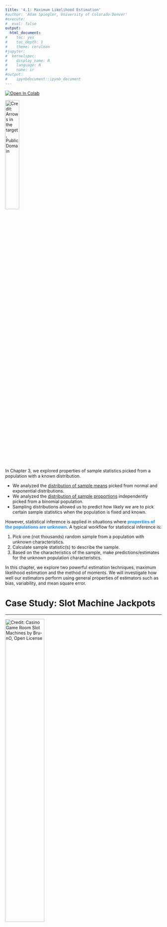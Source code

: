 ```yaml
---
title: '4.1: Maximum Likelihood Estimation'
#author: 'Adam Spiegler, University of Colorado Denver'
#execute:
#  eval: false
output:
  html_document:
#    toc: yes
#    toc_depth: 1
#    theme: cerulean
#jupyter:
#  kernelspec:
#    display_name: R
#    language: R
#    name: ir
#output:
#    ipynbdocument::ipynb_document
---
```



[![Open In Colab](https://colab.research.google.com/assets/colab-badge.svg)](https://githubtocolab.com/CU-Denver-MathStats-OER/Statistical-Theory/blob/main/Chap4/13-Estimation-MLE.ipynb){target="_blank"} <nbsp>

![Credit: [Arrows in the target](https://creazilla.com/nodes/60165-arrows-in-the-target-clipart), Public Domain](https://creazilla-store.fra1.digitaloceanspaces.com/cliparts/60165/arrows-in-the-target-clipart-md.png){fig-align="left" width=30% fig-alt="Arrows Hitting a Target"} <nbsp>

In Chapter 3, we explored properties of sample statistics picked from a population with a known distribution.

  - We analyzed the [distribution of sample means](10-Sampling-Dist-Mean.qmd){target="_blank"} picked from normal and exponential distributions.
  - We analyzed the [distribution of sample proportions](11-Sampling-Dist-Prop.qmd){target="_blank"} independently picked from a binomial population.
  - Sampling distributions allowed us to predict how likely we are to pick certain sample statistics when the population is fixed and known.

However, statistical inference is applied in situations where <span style="color:dodgerblue">**properties of the populations are unknown**</span>. A typical workflow for statistical inference is:

1. Pick one (not thousands) random sample from a population with unknown characteristics.
2. Calculate sample statistic(s) to describe the sample.
3. Based on the characteristics of the sample, make predictions/estimates for the unknown population characteristics.

In this chapter, we explore two powerful estimation techniques, maximum likelihood estimation and the method of moments. We will investigate how well our estimators perform using general properties of estimators such as bias, variability, and mean square error.

# Case Study: Slot Machine Jackpots

---

![Credit: [Casino Game Room Slot Machines](https://pixabay.com/photos/casino-game-room-slot-machines-3491252/) by [Bru-nO](https://pixabay.com/users/bru-no-1161770/), Open License](https://cdn.pixabay.com/photo/2018/06/22/17/54/casino-3491252_1280.jpg){fig-align="left" width=50% fig-alt="Slot Machines"} <nbsp>


A strategic gambler believes they have identified a faulty slot machine which pays out significantly more money than the other slot machines. She and her friends watched the machine 24 hours a day for 7 days and observed the slot machine paid out the \$$1,\!000,\!000$ jackpot prize 10 times during the week. How can she figure out whether the machine is faulty or whether the number of jackpot prizes are within reason?


## Question 1

----

They decide to compare the performance of the suspect slot machine to other slot machines. They pick a random sample of $n=4$ other slot machines and record how many jackpot prizes each machine pays over a one week time frame. Let random variable $X$ denote the number of jackpots a randomly selected slot machine pays out in week. What distribution do you think best models $X$? Give a corresponding formula for the probability mass function of $X$.

- *Hint: Should we use a discrete or continuous random variable?*
- *Hint: See either [appendix of common discrete random variables](07-Common-Discrete-RandVar.qmd#sec-append){target="_blank"} or [appendix of common continuous random variables](08-Common-Continuous-Distributions.qmd#sec-append){target="_blank"} for additional help.*


### Solution to Question 1

---


<br>  
<br>  
<br>  

## Collecting Data

---

We will simulate collecting a data sample.

- Run the code cell below to "secretly" generate a population mean that we store in `true.mean`. 
- The command `set.seed(827)` will seed the randomization so we all have the same population mean.
- Do not print the output to screen. Keep `true.mean` secret for now!

```r
#| eval: true
# set randomization for seeding population mean
set.seed(827)  

# pick a population mean that will be fixed but unknown to us
true.mean <- sample(3:8, size=1)
```


Next, we generate a sample of size $n=4$.

- Run the code cell below to generate your random sample.
- Each observation $x_i$ in the vector `x` corresponds to the number of jackpots a randomly selected slot machine paid out in one week.
- The command `set.seed(612)` will seed the randomization so my sample `x` remains fixed.
  - You can delete the command `set.seed(612)` to generate a different random sample picked from the same population.
  - Then you can compare the estimate obtained from your sample with the estimate based on the sample generated below.
- Inspect the values in your sample after running.

```r
#| eval: true
set.seed(612)

x <- rpois(4, true.mean)
x
```


- The sample generated by `set.seed(612)` is

$$x_1=9 \ ,\  x_2=8\ ,\  x_3=6 \ , \ x_4=5.$$

## Question 2

---

Using the probability mass function from [Question 1] and your sample generated by the code cell above stored in `x`, what is the probability of picking the random sample $x_1$, $x_2$, $x_3$, $x_4$ stored in `x`? Your answer will be a formula that depends on the parameter $\lambda$.

### Solution to Question 2

----

<br>
<br>
<br>



# What Is the Probability of Picking Our Random Sample?

---

We motivate maximum likelihood estimation with the following question:

> <span style="color:dodgerblue">What is the most likely value for the unknown parameter $\theta$ given we know a random sample of values $x_1, x_2, \ldots x_n$?</span>

The <span style="color:dodgerblue">**likelihood function**</span> 
$$\color{dodgerblue}{L(\theta)= L( \theta \mid x_1, x_2, \ldots x_n)}$$ 
gives the likelihood of the parameter $\theta$ given the observed sample data.  A <span style="color:dodgerblue">**maximum likelihood estimate (MLE)**</span>, denoted $\color{dodgerblue}{\mathbf{\hat{\theta}_{\rm MLE}}}$, is the value of $\theta$ that gives the maximum value of the likelihood function $L(\theta)$.


:::{.callout-note}
In statistics, we typically <span style="color:dodgerblue">**use Greek letters to denote population parameters**</span>, and <span style="color:dodgerblue">**we use "hat" notation to indicate an estimator**</span> for the value of a population parameter.

- The notation $\theta$ is the generic notation typically used to represent a parameter.
- The notation $\hat{\theta}$ denotes an estimator for  $\theta$.

:::



## Question 3

--- 

Find the value of $\lambda$ that maximizes the likelihood function from [Question 2].

:::{.callout-tip}
Recall from calculus that global maxima occur at end points or critical points where $\frac{d L}{d \lambda} = 0$ or is undefined.
:::

### Solution to Question 3

---


<br>
<br>
<br>


### Plotting the Likelihood Function for Question 3

---

Given the random sample $x_1=9,  x_2=8, x_3=6, x_4=5$, the resulting likelihood derived in [Question 2] is

$$L({\color{tomato}\lambda}) = \frac{{\color{tomato}\lambda}^{28} e^{-4{\color{tomato}\lambda}}}{(9!)(8!)(6!)(5!)}.$$

In [Question 3], we find the value of $\lambda$ that maximizes the likelihood function $L(\lambda)$ using optimization methods from calculus. It is always a good idea to check our work. If we have access to technology, we can plot the likelihood function and identify the approximate value of $\lambda$ that gives the maximum value of $L(\lambda)$.

```r
#| eval: true
lam <- seq(3, 11, 0.1)  # values of lambda on x-axis
like.est <- lam^(sum(x)) * exp(-4*lam)/prod(factorial(x))  # values of L(lambda)

plot(lam, like.est,  # plot lam and likelihood on x and y axes
     type = "l",  # connect plotted points with a curve
     ylab = "L(lambda)",  # y-axis label
     xlab = "lambda",  # x-axis label
     main = "Plot of Likelihood Function")  # main label

points(x = 7, y = 0.0002515952, cex = 2, pch = 20, col = "tomato")  # point at max

axis(1, at=c(7), col.axis = "tomato")  # marking MLE estimate
abline(v = 7, col = "tomato", lwd = 2, lty = 2)  # marking MLE estimate
```

## Revealing the Actual Value of $\lambda$

---

We picked a value for $\lambda$ and stored it in `true.mean`. We have not revealed what the actual value of $\lambda$ is. Run the code cell below to see that actual value of $\lambda$, and compare your answer for $\hat{\lambda}_{\rm{MLE}}$ in [Question 3] with the actual value of $\lambda$.


```r
#| eval: true
true.mean
```


# A Formula for the Likelihood Function

---

Let $f(x; \theta)$ denote the pdf of a random variable $X$ with associated parameter $\theta$. Suppose
$X_1, X_2, \ldots , X_n$ are random samples from this distribution, and $x_1, x_2, \ldots , x_n$ are the
corresponding observed values.

$$\color{dodgerblue}{\boxed{L(\theta \mid x_1, x_2, \ldots , x_n) = f(x_1; \theta) f(x_2; \theta) \ldots f(x_n; \theta) = \prod_{i=1}^n f(x_i; \theta).}}$$

:::{.callout-important}
In the formula for the likelihood function, the values $x_1, x_2, \ldots x_n$ are fixed values, and the parameter $\theta$ is the variable in the likelihood function. We consider what happens to the value of the $L(\theta)$ when we vary the value of $\theta$. The MLE $\hat{\theta}_{\rm{MLE}}$ is the value of $\theta$ that gives the maximum value of $L(\theta)$.
:::


# Defining the Likelihood Function in R

---


In [Question 2] we derived an expression for the likelihood function $L(\lambda)$ given the random sample of $n=4$ values we picked from $X \sim \mbox{Pois}( \lambda)$ and stored in the vector `x`. Recall Poisson distributions have pmf

$$f(x; \lambda) = \frac{\lambda^x e^{-\lambda}}{x!} \qquad \mbox{for } x = 0, 1, 2, \ldots .$$ 

If we pick a sample of $n=4$ values we denote $X_1 = x_1$, $X_2 = x_2$, $X_3 = x_3$, and $X_4 = x_4$, then the likelihood function is

$$L(\lambda) = L(\theta \mid x_1, x_2, \ldots , x_n) = \left( \frac{\lambda^{x_1} e^{-\lambda}}{x_1!} \right) \left( \frac{\lambda^{x_2} e^{-\lambda}}{x_2!} \right) \left( \frac{\lambda^{x_3} e^{-\lambda}}{x_3!} \right) \left( \frac{\lambda^{x_4} e^{-\lambda}}{x_4!} \right).$$

We will use the random sample generated by the code cell below. Note `x` is a vector consisting of values `x[1]` $=9$, `x[2]` $=8$, `x[3]` $=6$, and `x[4]` $=5$.


```r
#| eval: true
set.seed(612)

x <- rpois(4, true.mean)
x
```

## Defining the Likelihood Function as Product

---

In the code cell below, we input the likelihood function. 

- To define a symbolic function, we use the command `function(lam) [expr]`.
  - We use `lam` to denote our variable, $\lambda$.
  - We enter an appropriate formula in place of `[expr]`.
-   `[expr]` is the product of the $4$ pmf's of the Poisson distribution.
-   We name the newly created function `like`.
-   To evaluate the function `like` at $\lambda = 7$, we use the command  `like(7)`.


```r
#| eval: true
like <- function(lam) lam^x[1] * exp(-lam)/factorial(x[1]) *
                      lam^x[2] * exp(-lam)/factorial(x[2]) *
                      lam^x[3] * exp(-lam)/factorial(x[3]) *
                      lam^x[4] * exp(-lam)/factorial(x[4])

like(7)
```


## Improving the Code for a Likelihood Function

---

If we have a sample size $n=100$ instead of $n=4$, we would not want to code the likelihood as we did in the previous code cell. We can streamline the code using vectorized functions. In the slot machine example, we have $X \sim \mbox{Pois}(\lambda)$ and a sample $x_1=9$, $x_2=8$ , $x_3=6$, and $x_4=5$. 

- In a previous code cell, we stored the sample in the vector `x` $= (9, 8, 6, 5)$.
- We create the vector `pmf` as follows:
  - `lam^x` is the vector $\left( \lambda^9, \lambda^8 , \lambda^6 , \lambda^5 \right)$.
  - `exp(-lam)/factorial(x)` is the vector $\left( \frac{e^{-\lambda}}{9!}, \frac{e^{-\lambda}}{8!}, \frac{e^{-\lambda}}{6!}, \frac{e^{-\lambda}}{5!} \right)$.
  - The product of these two vectors in R results in the vector `pmf`, 
  
$$\mbox{pmf} = \left( \lambda^9 \cdot \frac{e^{-\lambda}}{9!},  \lambda^8 \cdot \frac{e^{-\lambda}}{8!}, \lambda^6 \cdot \frac{e^{-\lambda}}{6!}, \lambda^5 \cdot \frac{e^{-\lambda}}{5!} \right).$$

- The function `prod(pmf)` will take the product of all entries in the vector `pmf`,

$$\mbox{like(lam)} =  \left( \frac{\lambda^9 e^{-\lambda}}{9!} \right) \cdot \left( \frac{\lambda^8 e^{-\lambda}}{8!} \right) \cdot \left( \frac{\lambda^6 e^{-\lambda}}{6!} \right) \cdot \left( \frac{\lambda^5 e^{-\lambda}}{5!} \right). $$

Once we define the function `like`, we can substitute different values for the parameter $\lambda$ into the function `like` and compute values of the likelihood function. **Run the code cell below to compute the likelihood that $\lambda = 7$ given the sample  `x`.**

```r
#| eval: true
like <- function(lam){
  pmf <- lam^x * exp(-lam)/factorial(x)
  prod(pmf)
}

like(7)
```


### Using Built-In Distribution Functions {#sec-like-r}

---

For many common distributions, R has built in functions to compute the values of pmf's for many discrete random variables and pdf's for continuous random variables. For Poisson distributions, the function `dpois(x, lam)` calculates the value of $f(x; \lambda) = \frac{\lambda^{x} e^{-\lambda}}{x!}$. 

- Therefore, we can use `dpois(x, lam)` in place of the expression `lam^x * exp(-lam)/factorial(x)`.
- The code cell below makes use of the `dpois(x, lam)` function and saves us the trouble of typing the formula out ourselves!
- Run the code to evaluate the function at $\lambda = 7$ to make sure the result is consistent with our previous functions.


```r
#| eval: true
like <- function(lam){
  pmf <- dpois(x, lam)
  prod(pmf)
}

like(7)
```

## Optimizing the Likelihood Function in R {#sec-opt-r}

---

In [Question 3] we used methods from calculus to find the value of $\theta$ that maximizes the likelihood function $L(\theta)$. We can check those results using the command `optimize(function, interval, maximum = TRUE)`.

- `function` is the name of the function where we stored the likelihood function.
- `interval` is the interval of parameter values over which we maximize the likelihood function.
  - Using `c(0,100)` means we will find the maximum of $L(\theta)$ over $0 < \lambda < 100$.
  - Based on the values in our sample, we can narrow the interval to save a little computing time.
- `maximum = TRUE` option means `optimize()` will identify the maximum of the function.
  - Note the default for `optimize()` is to find the minimum value.
- Run the command below to calculate $\hat{\lambda}_{\rm{MLE}}$ for the slot machine example.


```r
#| eval: true
optimize(like, c(0,100), maximum = TRUE)
```


# A First Look at Properties of MLE's

---

The random sample $(9,8,6,5)$  picked from $X \sim \mbox{Pois}(\lambda)$ gave $\hat{\lambda}_{\rm{MLE}} = 7$. If we pick another random sample $n=4$ from the population $X \sim \mbox{Pois}(\lambda)$, how much will our estimate for $\hat{\lambda}_{\rm{MLE}}$ change? Some desirable properties for the distribution of $\hat{\lambda}_{\rm{MLE}}$ values from different random samples would be:

- We would like the estimates to be <span style="color:dodgerblue">**unbiased**</span>. 
  - We would like, on average, $\hat{\lambda}_{\rm{MLE}}$ to equal the actual value of $\lambda$.
  - In other words, we would like $\color{dodgerblue}{E \left(\hat{\lambda}_{\rm{MLE}} \right)=\lambda}$.
- Hopefully the values of $\hat{\lambda}_{\rm{MLE}}$ <span style="color:dodgerblue">**do not vary very**</span> much from sample to sample.
  - One way to measure this is to consider $\color{dodgerblue}{\mbox{Var} \left( \hat{\lambda}_{\rm{MLE}} \right)}$.
  - The smaller $\mbox{Var} \left( \hat{\lambda}_{\rm{MLE}} \right)$ the better.
  - The variance, $\mbox{Var} \left( \hat{\lambda}_{\rm{MLE}} \right)$, measures the <span style="color:dodgerblue">**precision**</span> or <span style="color:dodgerblue">**variability**</span> of $\hat{\lambda}_{\rm{MLE}}$
- <span style="color:dodgerblue">**We hope the estimates make practical sense**</span>. 


## Question 4

---

If population $X \sim \mbox{Pois}(\lambda)$ is the number of jackpot payouts a randomly selected slot machine has in one week:

- What is the practical interpretation of the value of $\lambda$?
- If we pick a random sample of 4 slot machines and find $x_1=9$, $x_2=8$ , $x_3=6$, and $x_4=5$, explain why an estimate  $\hat{\lambda}_{\rm{MLE}} = 7$ makes practical sense.


### Solution to Question 4

---


<br>  
<br>  
<br>  


##  Picking Another Random Sample

---

The random sample $(9,8,6,5)$ picked from $X \sim \mbox{Pois}(\lambda)$ gave $\hat{\lambda}_{\rm{MLE}} = 7$. The actual value of $\lambda$ we revealed the `true.mean` we used was $\lambda = 8$. Below we simulate picking another random sample of $n=4$ values from the same population, $X \sim \mbox{Pois}(8)$. Then we will compute $\hat{\lambda}_{\rm{MLE}}$ for this sample and see if we can start to pick up on a pattern.

- Run the code cell below to generate a new random sample stored in `new.x`.

```r
#| eval: true
set.seed(012)  # fixes randomization

new.x <- rpois(4, 8)  # pick another random sample n=4 from Pois(8)
new.x  # print results
```


The new sample is $x_1=4$, $x_2=11$ , $x_3=13$, and $x_4=6$. 

- Run the code cell to compute the value of $\hat{\lambda}_{\rm{MLE}}$ for this new sample.

```r
#| eval: true
# be sure to first run code cell above to create new.x
new.like <- function(lam){
  new.pmf <- dpois(new.x, lam)
  prod(new.pmf)
}

optimize(new.like, c(0,100), maximum = TRUE)
```

### Comparing Estimates

---

Let's compare the two random samples and their corresponding values for the MLE estimate.

| Sample &nbsp;&nbsp; &nbsp;&nbsp; &nbsp;&nbsp;&nbsp;&nbsp; | Value of MLE
|--------|--------------|
| $(9, 8, 6, 5)$  | $7$ |
| $(4, 11, 13, 6)$ | $8.5$ |

- Neither gives the correct value for $\lambda$ which is actually 8.
  - One estimate is too small and the other is too large.
- We hope if we average all such MLE estimates together, we get the actual value $\lambda = 8$.
- We have some sense of the variation, but generating many (10,000) random samples and looking at the distribution of many more MLE estimates will tell us more information about the variability.



## Analyzing a Distribution of MLE's

---

The for loop in the code cell below generates a distribution of MLE's for $\lambda$ based on 10,000 random samples size $n=4$ picked from $X \sim \mbox{Pois}(8)$. Inside the for loop we:

- Pick a random sample size $n=4$ stored in `temp.x`.
- Calculate the MLE based on `temp.x` that we store in the vector `pois.mle`.

Then we plot a histogram to display `pois.mle`, the distribution of MLE's from the 10,000 random samples each size $n=4$

- Run the code cell below to generate and plot a distribution of MLE's.

```r
#| eval: true
pois.mle <- numeric(10000)

for (i in 1:10000)
{
  temp.x <- rpois(4, 8)  # given random sample
  like.pois <- function(lam){  # define likelihood function
    pmf.pois <- dpois(temp.x, lam)  
    prod(pmf.pois)  
}
  pois.mle[i] <- optimize(like.pois, c(0,100), maximum = TRUE)$maximum  # find max of likelihood function
}

hist(pois.mle, 
     breaks = 20,
     xlab = "MLE",
     main = "Dist. of MLE's for Poisson Dist")
abline(v = 8, col = "blue", lwd = 2)  # plot at actual value of lambda
```


## Question 5

---

Calculate the mean and variance of the distribution of MLE's stored in `mle.pois` and interpret the results. How would you describe the shape of the distribution? What would you expect to happen to the distribution as $n$ gets larger?


### Solution to Question 5

---


```r
# use code cell to answer questions above


```


<br>  
<br>  
<br>  


# Practice: Finding Formulas for $L(\theta)$

---

## Question 6

---

A sample $(x_1, x_2, x_3, x_4) = (1,3,3,2)$ is randomly selected from $X \sim \mbox{Binom}(3,p)$. Give a formula the likelihood function. 



### Solution to Question 6

---


<br>  
<br>  
<br>  


## Question 7

---

Give a formula the likelihood function given the sample $x_1, x_2, x_3, \ldots, x_n$ is randomly selected from  $X \sim \mbox{Exp}(\lambda)$.




### Solution to Question 7

---


<br>  
<br>  
<br>  




# Practice: Maximizing the Likelihood Function

--- 


## Question 8

---

Using your answer from [Question 6], find the MLE for $p$ when $(x_1, x_2, x_3, x_4) = (1,3,3,2)$ is randomly selected from $X \sim \mbox{Binom}(3,p)$.



### Solution to Question 8

---

<br>  
<br>  
<br>  


# Steps for Finding MLE 

---

Steps for finding MLE, $\hat{\theta}_{\rm MLE}$:

1. Find a formula the likelihood function.

$$L(\theta \mid x_1, x_2, \ldots , x_n) = f(x_1; \theta) f(x_2; \theta) \ldots f(x_n; \theta) = \prod_{i=1}^n f(x_i; \theta)$$

2. Maximize the likelihood function.
    a. Take the derivative of $L$ with respect to $\theta$
    b. Find critical points of $L$ where $\frac{dL}{d\theta}=0$ (or is undefined).
    c. Evaluate $L$ at each critical point and identify the MLE.


3. Check your work!

## Plotting the Likelihood Function for Question 8

---

Running the code cell below will generate a plot of the likelihood function from [Question 8]. We should verify the maximum of the graph coincides with our answer to [Question 8]. There is nothing to edit in the code cell below.



```r
#| eval: true
p <- seq(0, 1, 0.01)  # values of p on x-axis
like.binom <- 9 * p^9 * (1-p)^3  # values of L(p)
cv <- 9 * (0.75)^9 * (1-0.75)^3

plot(p, like.binom,  # plot p and likelihood on x and y axes
     type = "l",  # connect plotted points with a curve
     ylab = "L(p)",  # y-axis label
     xlab = "p",  # x-axis label
     main = "Plot of Likelihood Function")  # main label

points(x = 0.75, y = cv, cex = 2, pch = 20, col = "tomato")  # point at max

axis(1, at=c(0.75), label="theta = 0.75", col.axis = "tomato", pos=0.0015, cex = 1.5)  # marking MLE estimate
abline(v = 0.75, col = "tomato", lwd = 2, lty = 2)  # marking MLE estimate
```


## Question 9

---

Recall the sample from [Question 6]. Complete the code cell below to build a formula for the likelihood function and find the value of $\hat{p}_{\rm{MLE}}$. Run the completed code cell to check your answer in [Question 8].

:::{.callout-tip}

- See earlier code for [constructing the likelihood function](#sec-like-r) and [finding the maximum](#sec-opt-r).
- When considering the interval option for `optimize()`, keep in mind we are estimating the value of a proportion, $p$.

:::

### Solution to Question 9

---

Replace each of the four `??` in the code cell below with appropriate code. Then run the completed code to compute the MLE estimate $\hat{p}_{\rm{MLE}}$ for the sample `x` picked from $X \sim \mbox{Binom}(3,p)$.


```r
x <- c(1, 3, 3, 2)  # given random sample

like.binom <- function(p){
  pmf.binom <- ??  # replace ??
  prod(??)  # replace ??
}

optimize(??, ??, maximum = TRUE)  # replace both ??
```


# Using the Log-Likelihood Function

---

Logarithmic functions such as $y = \ln{x}$  are increasing functions. The larger the input $x$, the larger the output $y = \ln{x}$ becomes. Thus, the value of $\theta$ that gives the maximum value of $L(\theta)$ will also correspond to the value of $\theta$ that gives the maximum value of the function $y = \ln{(L(\theta))}$, and vice versa:

> <span style="color:dodgerblue">The value of $\theta$ that maximizes functions $y=\ln{(L(\theta}))$ is the value of $\theta$ that maximizes $L(\theta)$.</span>

We call the the natural log of the likelihood function, $\color{dodgerblue}{y=\ln{(L(\theta}))}$, the <span style="color:dodgerblue">**log-likelihood function**</span>.

:::{.callout-caution}
In statistics, the term "log" usually means "natural log". The notation $\log{()}$ is often used to denote a natural log instead of using $\ln{()}$. This can be confusing since you may have previously learned $\log{()}$ implies "log base 10". Similarly, in R:

- The function `log(x)` is the natural log of x. 
- The function `log10(x)` is the log base 10 of x.
:::


```r
#| label: fig-charts
#| fig-cap: "Comparing Maxima"
#| fig-subcap: 
#|   - "Maximum of Likelihood"
#|   - "Maximum of Log-Likelihood"
#| layout-ncol: 2
#| eval: true
#| echo: false

x <- seq(0, 1, 0.01)  # values of p on x-axis
y <- 9 * p^9 * (1-p)^3  # values of L(p)
cv <- 9 * (0.75)^9 * (1-0.75)^3

plot(x, y, 
     type="l", 
     lwd = 2, 
     col = "dodgerblue",
     xlab = "theta",
     ylab = "L(theta)",
     main = "Max of Likelihood",
     cex.lab=2, cex.axis=2, cex.main=2)
points(x = 0.75, y = cv, cex = 2, pch = 20, col = "tomato")  # point at max
axis(1, at=c(0.75), label="theta =  0.75", col.axis = "tomato", pos=0.0015, cex.axis=2)  # marking MLE estimate
abline(v = 0.75, col = "tomato", lwd = 2, lty = 2)  # marking MLE estimate

plot(x, log(y), 
     type="l", 
     lwd = 2, 
     col = "dodgerblue",
     xlab = "theta",
     ylab = "ln(L(theta))",
     ylim = c(-25,0),
     main = "Max of Log-Likelihood",
    cex.lab=2, cex.axis=2, cex.main=2)
points(x = 0.75, y = log(cv), cex = 2, pch = 20, col = "tomato")  # point at max
axis(1, at=c(0.75), label="theta =  0.75", col.axis = "tomato", pos=-22, cex.axis=2)  # marking MLE estimate
abline(v = 0.75, col = "tomato", lwd = 2, lty = 2)  # marking MLE estimate
```


## Why Maximize $y=\ln{(L(\theta}))$ Instead of $L(\theta)$?

---

Consider the likelihood function from [Question 7],

$$L({\color{tomato}\lambda}) = {\color{tomato}\lambda}^n e^{- {\color{tomato}\lambda} \sum_i x_i}.$$
To find the critical values, we first need to find an expression for the derivative $\frac{d L}{d \lambda}$. 

- We need to apply the product rule.
- We need to apply the chain rule to compute the derivative of $e^{- {\color{tomato}\lambda} \sum_i x_i}$.
- After finding an expression for the derivative, we would then need to solve a complicated equation.
- <span style="color:dodgerblue">**We can use key properties of the natural log to help make the differentiation easier!**</span> 

## Useful Properties of the Natural Log {#sec-log-prop}

---

The four properties of natural logs listed below will be helpful to recall when working with log-likelihood functions.

1. $\ln{(A \cdot B)} = \ln{A} + \ln{B}$

2. $\ln{\left( \frac{A}{B} \right)} = \ln{A} - \ln{B}$

3. $\ln{(A^k)} = k \ln{A}$

4. $\ln{e^k} = k$


Likelihood functions are by definition a product of functions and often involve $e$. Taking the natural log of the likelihood function converts a product to a sum. <span style="color:dodgerblue">**It is much easier to take the derivative of sums than products!**</span>  


## Question 10

---

Give a simplified expression for the log-likelihood function corresponding to the likelihood function from the exponential distribution in [Question 7],

$$L({\color{tomato}\lambda}) = {\color{tomato}\lambda}^n e^{- {\color{tomato}\lambda} \sum_i x_i}.$$


### Solution to Question 10

---


<br>  
<br>  
<br>  


# Steps for Finding MLE Using a Log-Likelihood Function 

---

Steps for finding MLE, $\hat{\theta}_{\rm MLE}$, using a log-likelihood function:

1. Find a formula the likelihood function.

$$L(\theta \mid x_1, x_2, \ldots , x_n) = f(x_1; \theta) f(x_2; \theta) \ldots f(x_n; \theta) = \prod_{i=1}^n f(x_i; \theta)$$
2. Apply the natural log to $L(\theta)$ to derive the log-likelihood function $y = \ln{(L(\theta))}$. Simplify using [properties of the natural log](#sec-log-prop) before moving to the next step.

3. Maximize the log-likelihood function.
    a. Take the derivative of $y=\ln{(L(\theta))}$ with respect to $\theta$
    b. Find critical points of the log-likelihood function  where $\frac{dy}{d\theta}=0$ (or is undefined).
    c. Evaluate the log-likelihood function $y=\ln{(L(\theta))}$ at each critical point and identify the MLE.

4. Check your work!


## Question 11

--- 

Find a general formula for the MLE of $\lambda$ when $x_1, x_2, x_3, \ldots, x_n$ comes from $X \sim \mbox{Exp}(\lambda)$. Your answer will depend on the $x_i$'s.

:::{.callout-tip}

- Maximize the log-likelihood function from [Question 10].
- Be sure you simplify the log-likelihood before taking the derivative.
- Recall $\lambda$ is the variable when differentiating, and treat each $x_i$ as a constant.

:::

## Solution to Question 11

--- 


<br>  
<br>  
<br>  


# Analytic Results

---

In [Question 11], we found a general formula for $\hat{\lambda}_{\rm{MLE}}$, the MLE of exponential distributions in general. We cannot use R to numerically check our analytic results since our result is a formula that depends on the values of the $x_i$'s. We can test our formula on many different random samples and check to make sure our formula gives consistent answers with numeric solutions in R. Using calculus to derive the general formula for $\hat{\lambda}_{\rm{MLE}}$ in [Question 11] is incredibly convenient since now we have a "shortcut" formula that we can use for finding MLE estimates for any random sample from an exponential distributions. 


## Question 12

---

Find a general formula for the MLE of $\lambda$ when $x_1, x_2, x_3, \ldots, x_n$ comes from $X \sim \mbox{Pois}(\lambda)$. Your answer will depend on the $x_i$'s.

### Solution to Question 12

---

<br>  
<br>  
<br>  




## Question 13

---

Suppose a random variable with $X_1=5$, $X_2=9$, $X_3=9$, and $X_4=10$ is drawn from a distribution with pdf

$$f(x; \theta) = \frac{\theta}{2\sqrt{x}}e^{-\theta \sqrt{x}}, \quad \mbox{where x $>0$}.$$

Find an MLE for $\theta$.


### Solution to Question 13

---

<br>  
<br>  
<br>  


## Question 14

---

Consider the random sample of $n=40$ values picked from a geometric distribution $X \sim \mbox{Geom}(p)$ that are stored in the vector `x.geom`. Note the proportion `true.p` is unknown for now. 


- Run the code cell below to generate a random value for `true.p` (which is hidden) and create `x.geom` which is printed to the screen.


```r
#| eval: true
set.seed(117)  # fixes randomization of true.p and x.geom
true.p <- sample(seq(0.1, 0.9, 0.1), size=1)  # true.p hidden for now

x.geom <- rgeom(40, true.p)  # generate a random sample n=40  
x.geom
```


### Question 14a

---

Based on the sample stored in `x.geom` in the previous code cell, find the MLE estimate for $\hat{p}_{\rm{MLE}}$. 

-   Complete and run the partially completed R code cell below.


#### Solution to Question 14a

---

Replace each of the four `??` in the code cell below with appropriate code. Then run the completed code to compute the MLE estimate $\hat{p}_{\rm{MLE}}$ for the sample (size $n=40)$ `x.geom` randomly selected from $X \sim \mbox{Geom}(p)$.


```r
# be sure you first run code cell above to define x.geom
like.geom <- function(p){
  pmf.geom <- ??  # replace ??
  prod(??)  # replace ??
}


optimize(??, ??, maximum = TRUE)  # replace both ??
```


### Question 14b

---

Complete the partially completed code cell below to generate a plot of a distribution of MLE's for $\hat{p}_{\rm{MLE}}$ based on 10,000 randomly selected samples from $X \sim \mbox{Geom}(p)$.


#### Solution to Question 14b

---

Replace each of the five `??` in the code cell below with appropriate code. Then run the completed code to create and plot a  distribution of MLE's for samples size $n=40$ from $X \sim \mbox{Geom}(p)$.


```r
mle.geom <- numeric(10000)

for (i in 1:10000)
{
  x.temp <- ??  # replace ??, pick random sample size n=40
  geom.like <- function(p){
    geom.pmf <- ??  # replace ??
    prod(??)  # replace ??
}
  mle.geom[i] <- optimize(??, ??, maximum = TRUE)$maximum  # replace both ??
}

hist(mle.geom, 
     breaks = 20,
     xlab = "MLE",
     main = "Dist. of MLE's")
abline(v = true.p, col = "dodgerblue", lwd = 2)  # actual value of p
abline(v = mean(mle.geom), col = "tomato", lwd = 2)  # expected value of MLE
```


### Question 14c

---

Based on the distribution of MLE's in [Question 14b], do you believe the estimator $\hat{p}_{\rm{MLE}}$ is unbiased or biased? Explain why or why not.


### Solution to Question 14c

---

<br>  
<br>  
<br>  


# Summary of Results from Common Distributions

---

 So far we have observed:

- **Poisson distributions:** $X \sim \mbox{Pois}(\lambda)$ have  $\displaystyle \hat{\lambda}_{\rm MLE} = \bar{x}$

- **Binomial distributions:** $X \sim \mbox{Binom}(n,p)$ have $\displaystyle \hat{p}_{\rm MLE} = \hat{p}$.

- **Exponential distributions:** $X \sim \mbox{Exp}(\lambda)$ have $\displaystyle \hat{\lambda}_{\rm MLE} = \frac{1}{\bar{x}}$.

- **Geometric distributions:** $X \sim \mbox{Geom}(p)$ have $\displaystyle \hat{p}_{\rm MLE} = \frac{1}{\bar{x}}$.

For **normal distributions** $X \sim N(\mu, \sigma)$,  the maximum likelihood estimates of $\mu$ and $\theta$ are
$$\hat{\mu}_{\rm{MLE}} = \frac{1}{n} \sum_{i=1}^n x_i = \bar{x} \quad \mbox{ and } \quad \hat{\sigma}_{\rm{MLE}} = \sqrt{\frac{1}{n} \sum_{i=1}^n (x_i - \bar{x})^2}.$$

- See [this post](https://towardsdatascience.com/maximum-likelihood-estimation-explained-normal-distribution-6207b322e47f){target="_blank"} for a derivation of the MLE formulas for $\hat{\mu}_{\rm{MLE}}$ and $\hat{\sigma}_{\rm{MLE}}$.
- [These materials from Penn State](https://online.stat.psu.edu/stat415/lesson/1/1.2){target="_blank"} also explain how to derive the MLE formulas for $\hat{\mu}_{\rm{MLE}}$ and $\hat{\sigma}_{\rm{MLE}}$.

# Recap of Maximum Likelihood Estimates

---

- <span style="color:dodgerblue">**MLE's give reasonable estimates that make sense!**</span> 
- MLE's are often good estimators since they satisfy several nice properties
  - <span style="color:dodgerblue">*Consistency*</span>:  As we get more data (sample size goes to infinity), the estimator becomes more and more accurate and converges to the actual value of $\theta$.
  - <span style="color:dodgerblue">*Normality*</span>: As we get more data, the distribution of MLE's converge to a normal distribution.
  - <span style="color:dodgerblue">*Variability*</span>: They have the smallest possible variance for a consistent estimator.
-  <span style="color:tomato">**The downside is finding MLE's are not always easy (or possible).**</span>


---

![Creative Commons License](https://i.creativecommons.org/l/by-nc-sa/4.0/88x31.png) <nbsp>

*Statistical Methods: Exploring the Uncertain* by [Adam Spiegler](https://github.com/CU-Denver-MathStats-OER/Statistical-Theory) is licensed under a [Creative Commons Attribution-NonCommercial-ShareAlike 4.0 International License](http://creativecommons.org/licenses/by-nc-sa/4.0/).